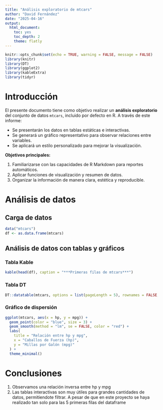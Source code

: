 ---
title: "Análisis exploratorio de mtcars"
author: "David Fernández"
date: "2025-04-16"
output: 
  html_document:
    toc: yes
    toc_depth: 2
    theme: flatly
---

```{r setup, echo=TRUE, warning=FALSE}
knitr::opts_chunk$set(echo = TRUE, warning = FALSE, message = FALSE)
library(knitr)
library(DT)
library(ggplot2)
library(kableExtra)
library(tidyr)
```

# Introducción

El presente documento tiene como objetivo realizar un **análisis exploratorio** del conjunto de datos `mtcars`, incluido por defecto en R. A través de este informe:

  - Se presentarán los datos en tablas estáticas e interactivas.
  - Se generará un gráfico representativo para observar relaciones entre variables.
  - Se aplicará un estilo personalizado para mejorar la visualización.

**Objetivos principales:**

  1. Familiarizarse con las capacidades de R Markdown para reportes automáticos.
  2. Aplicar funciones de visualización y resumen de datos.
  3. Organizar la información de manera clara, estética y reproducible.

# Análisis de datos
## Carga de datos

```{r}
data("mtcars")
df <- as.data.frame(mtcars)
```

## Análisis de datos con tablas y gráficos
### Tabla Kable
```{r}
kable(head(df), caption = "***Primeras filas de mtcars***")
```

### Tabla DT

```{r}
DT::datatable(mtcars, options = list(pageLength = 5), rownames = FALSE, caption = "PTabla interactiva de mtcars", filter = 'bottom')
```

### Gráfico de dispersión

```{r}
ggplot(mtcars, aes(x = hp, y = mpg)) +
  geom_point(color = "blue", size = 3) +
  geom_smooth(method = "lm", se = FALSE, color = "red") +
  labs(
    title = "Relación entre hp y mpg",
    x = "Caballos de Fuerza (hp)",
    y = "Millas por Galón (mpg)"
  ) +
  theme_minimal()
```

# Conclusiones

  1.  Observamos una relación inversa entre hp y mpg
  2.  Las tablas interactivas son muy útiles para grandes cantidades de datos, permitiendote filtrar. A pesar de que en este proyecto se haya realizado tan solo para las 5 primeras filas del dataframe